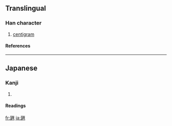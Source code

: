 ==Translingual==
===Han character===
{{Han char|rn=98|rad=瓦|as=09|sn=14|four=|canj=一弓一田土 (MNMWG)}}
# [[centigram]]
====References====
{{Han ref|kx=0750.231|dkj=21561|dj=1159.010|hdz=21428.011|uh=7505|ud=29957}}

----
==Japanese==
===Kanji===
{{ja-kanji|grade=|rs=瓦09}}
# {{defn|Japanese}} 
====Readings====
{{ja-readings|on=|kun=[[せんちぐらむ]] (senchiguramu)|nanori=}}

[[fr:甅]]
[[ja:甅]]